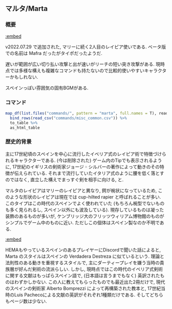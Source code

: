 ## マルタ/Marta {#Marta}

### 概要 {-}

[:embed](https://www.youtube.com/watch?v=exF2HpY6AdE)

v2022.07.29 で追加された, マリーに続く2人目のレイピア使いである. ベータ版での名前は Mafra だったがタイポだったようだ.

遅いが範囲が広い切り払い攻撃と出が速いがリーチの短い突き攻撃がある. 現時点では多様な構えも複雑なコマンドも持たないので比較的使いやすいキャラクターかもしれない.

スペインっぽい雰囲気の固有BGMがある.

### コマンド {-}

```r
map_df(list.files("commands/", pattern = "marta", full.names = T), read_csv) %>%
  bind_rows(read_csv("commands/misc_common.csv")) %>%
  to_table %>%
  as_html_table
```

### 歴史的背景 {-}

主に17世紀頃のスペインを中心に流行したイベリア式のレイピア術で特徴づけられるキャラクターである. (今は削除された) ゲーム内のTipでも表示されるように, 17世紀のイギリスの剣術家ジョージ゠シルバーの著作によって動きのその特徴が伝えられている. それまで流行していたイタリア式のように腰を低く落とすのではなく, 直立した構えでまっすぐ剣を相手に向ける, と.

マルタのレイピアはマリーのレイピアと異なり, 鍔が椀状になっているため, このような形状のレイピアは現在では cup-hilted rapier と呼ばれることが多い. このタイプはこの時代のスペインでよく使われていた (もちろん椀型でないものも多く見られるし, スペイン以外にも波及している). 現存しているものは凝った装飾のあるものが多いが, ケンブリッジ大のフリッツウィリアム博物館のものがシンプルでゲーム中のものに近い. ただしこの個体はスペイン製なのか不明である.

[:embed](https://www.pinterest.jp/pin/1144125480309449291/)

HEMAもやっているスペインのあるプレイヤーにDiscordで聞いた話によると, Marta のスタイルはスペインの Verdadera Destreza に似ているという. 理論と法則性のある動きを重視するスタイルで, 主にダーティープレイを嫌う当時の貴族層が好んだ剣術の流派らしい. しかし, 現時点ではこの時代のイベリア式剣術に関する文献はもっぱらスペイン語で, (日本語は言うまでもなく) 英訳されたものはわずかしかない. この人に教えてもらったものでも最近出た2冊だけで, 現代のスペインの剣術家 Alberto Bomprezzi によって再構築された教本と, 17世紀当時のLuis Pachecoによる文献の英訳がそれぞれ1種類だけである. そしてどちらもページ数は少ない.
